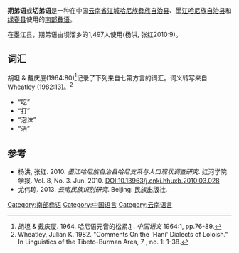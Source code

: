 {{Copy edit|time=2021-04-16T02:02:25+00:00}}
{{Infobox language
|name=期弟语
|altname=切弟
|states=[[中国|中国]]
|region=[[云南省|云南省]]
|ethnicity=[[哈尼族|哈尼族]]
|speakers=?
|date=
|ref=
|familycolor=汉藏语系
|fam2=([[藏缅语族|藏缅语族]])
|fam3=[[缅彝语群|缅彝语群]]
|fam4=[[彝语支|彝语支]]
|fam5=[[彝语南部方言|彝语南部方言]]
|fam6=[[哈尼语|哈尼语]]
|iso3=none
|glotto=none
}}

'''期弟语'''或'''切弟语'''是一种在中国[[云南省|云南省]][[江城哈尼族彝族自治县|江城哈尼族彝族自治县]]、[[墨江哈尼族自治县|墨江哈尼族自治县]]和[[绿春县|绿春县]]使用的[[哈尼语|南部]][[彝语|彝语]]。

在墨江县，期弟语由坝溜乡的1,497人使用(杨洪, 张红2010:9)。

==词汇==
胡坦 & 戴庆厦(1964:80)<ref>胡坦 & 戴庆厦. 1964. 哈尼语元音的松紧.[http://www.nssd.org/articles/article_detail.aspx?id=662404517] {{Wayback|url=http://www.nssd.org/articles/article_detail.aspx?id=662404517 |date=20171028000947 }}. ''中国语文'' 1964:1, pp.76-89.</ref>记录了下列来自七第方言的词汇。词义转写来自Wheatley (1982:13)。<ref>Wheatley, Julian K. 1982. "Comments On the 'Hani' Dialects of Loloish." In Linguistics of the Tibeto-Burman Area, 7 , no. 1: 1-38. </ref>
*''{{IPA|tsa31}}'' “吃”
*''{{IPA|ti31}}'' “打”
*''{{IPA|dɯ̠33}}'' “泡沫”
*''{{IPA|de̠33}}'' “活”

==参考==
{{Reflist}}
*杨洪, 张红. 2010. ''墨江哈尼族自治县哈尼支系与人口现状调查研究''. 红河学院学报. Vol. 8, No. 3. Jun. 2010. DOI:10.13963/j.cnki.hhuxb.2010.03.028
*尤伟琼. 2013. ''云南民族识别研究''. Beijing: 民族出版社.

{{中国语言}}
{{汉藏语系}}
{{Lolo-Burmese languages}}

[[Category:南部彝语|Category:南部彝语]]
[[Category:中国语言|Category:中国语言]]
[[Category:云南语言|Category:云南语言]]

{{st-lang-stub}}